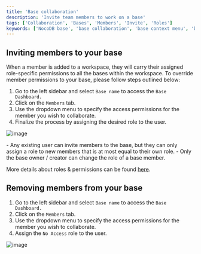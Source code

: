 ```yaml
---
title: 'Base collaboration'
description: 'Invite team members to work on a base'
tags: ['Collaboration', 'Bases', 'Members', 'Invite', 'Roles']
keywords: ['NocoDB base', 'base collaboration', 'base context menu', 'base owner', 'base settings']
---
```


## Inviting members to your base
When a member is added to a workspace, they will carry their assigned role-specific permissions to all the bases within the workspace. To override member permissions to your base, please follow steps outlined below:

1. Go to the left sidebar and select `Base name` to access the `Base Dashboard.`
2. Click on the `Members` tab.
3. Use the dropdown menu to specify the access permissions for the member you wish to collaborate.
4. Finalize the process by assigning the desired role to the user.

![image](/img/v2/base/base-collaboration.png)

<Callout type="note">
- Any existing user can invite members to the base, but they can only assign a role to new members that is at most equal to their own role.
- Only the base owner / creator can change the role of a base member.
</Callout>

More details about roles & permissions can be found [here](/docs/product-docs/roles-and-permissions).

## Removing members from your base
1. Go to the left sidebar and select `Base name` to access the `Base Dashboard.`
2. Click on the `Members` tab.
3. Use the dropdown menu to specify the access permissions for the member you wish to collaborate.
4. Assign the `No Access` role to the user.

![image](/img/v2/base/base-collaboration.png)



